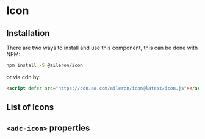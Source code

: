 
# Icon

## Installation

There are two ways to install and use this component, this can be done with NPM:

```sh
npm install -S @aileron/icon
```

or via cdn by:

```html
<script defer src="https://cdn.aa.com/aileron/icon@latest/icon.js"></script>
```

## List of Icons

<Story id="components-icon--aadvantage" />
<Story id="components-icon--action" />
<Story id="components-icon--airport" />
<Story id="components-icon--ammenities" />
<Story id="components-icon--graphical" />
<Story id="components-icon--navigation" />
<Story id="components-icon--numerical" />
<Story id="components-icon--operation" />
<Story id="components-icon--payment" />
<Story id="components-icon--signal" />
<Story id="components-icon--technology" />
<Story id="components-icon--transportation" />

## `<adc-icon>` properties

<Props of="adc-icon" />
